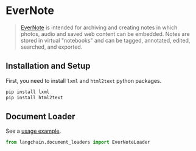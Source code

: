 # EverNote

>[EverNote](https://evernote.com/) is intended for archiving and creating notes in which photos, audio and saved web content can be embedded. Notes are stored in virtual "notebooks" and can be tagged, annotated, edited, searched, and exported.

## Installation and Setup

First, you need to install `lxml` and `html2text` python packages.

```bash
pip install lxml
pip install html2text
```

## Document Loader

See a [usage example](/docs/modules/data_connection/document_loaders/integrations/evernote).

```python
from langchain.document_loaders import EverNoteLoader
```
